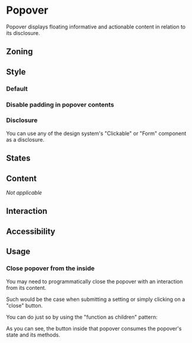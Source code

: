 

<Meta of={Stories} />
<Status id="popover" />

# Popover

Popover displays floating informative and actionable content in relation to its disclosure.

## Zoning

## Style

### Default

<Canvas height="12rem" of={Stories.DefaultStory} />

### Disable padding in popover contents

<Canvas height="12rem" of={Stories.WithoutPaddingStory} />

### Disclosure

You can use any of the design system's "Clickable" or "Form" component as a disclosure.

<Canvas height="12rem" of={Stories.DisclosureStory} />

<Canvas height="15rem" of={Stories.FormDisclosureStory} />

## States

## Content

_Not applicable_

## Interaction

## Accessibility

## Usage

### Close popover from the inside

You may need to programmatically close the popover with an interaction from its content.

Such would be the case when submitting a setting or simply clicking on a "close" button.

You can do just so by using the "function as children" pattern:

<Canvas height="12rem" of={Stories.WithFunctionAsChildren} />

As you can see, the button inside that popover consumes the popover's state and its methods.
